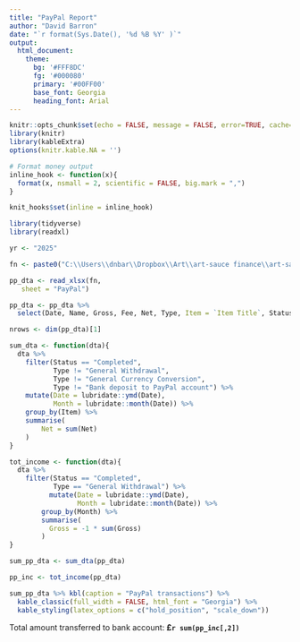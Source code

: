 ```yaml
---
title: "PayPal Report"
author: "David Barron"
date: "`r format(Sys.Date(), '%d %B %Y' )`"
output:
  html_document:
    theme:
      bg: '#FFF8DC'
      fg: '#000080'
      primary: '#00FF00'
      base_font: Georgia
      heading_font: Arial
---
```


```r
knitr::opts_chunk$set(echo = FALSE, message = FALSE, error=TRUE, cache=FALSE)
library(knitr)
library(kableExtra)
options(knitr.kable.NA = '')

# Format money output
inline_hook <- function(x){
  format(x, nsmall = 2, scientific = FALSE, big.mark = ",")
}

knit_hooks$set(inline = inline_hook)

```

```r
library(tidyverse)
library(readxl)

```

```r
yr <- "2025"

fn <- paste0("C:\\Users\\dnbar\\Dropbox\\Art\\art-sauce finance\\art-sauce 2025\\PayPal", yr, ".xlsx" ) 

pp_dta <- read_xlsx(fn,
   sheet = "PayPal")

pp_dta <- pp_dta %>%
  select(Date, Name, Gross, Fee, Net, Type, Item = `Item Title`, Status)

nrows <- dim(pp_dta)[1]
```

```r
sum_dta <- function(dta){
  dta %>%
    filter(Status == "Completed",
           Type != "General Withdrawal",
           Type != "General Currency Conversion",
           Type != "Bank deposit to PayPal account") %>%
    mutate(Date = lubridate::ymd(Date),
           Month = lubridate::month(Date)) %>%
    group_by(Item) %>%
    summarise(
        Net = sum(Net)
    )  
}

tot_income <- function(dta){
  dta %>%
    filter(Status == "Completed",
           Type == "General Withdrawal") %>%
          mutate(Date = lubridate::ymd(Date),
                 Month = lubridate::month(Date)) %>%
        group_by(Month) %>%
        summarise(
          Gross = -1 * sum(Gross)
        )  
}

sum_pp_dta <- sum_dta(pp_dta)

pp_inc <- tot_income(pp_dta)

```

```r

sum_pp_dta %>% kbl(caption = "PayPal transactions") %>% 
  kable_classic(full_width = FALSE, html_font = "Georgia") %>%
  kable_styling(latex_options = c("hold_position", "scale_down"))

```

Total amount transferred to bank account: **£`r sum(pp_inc[,2])`**